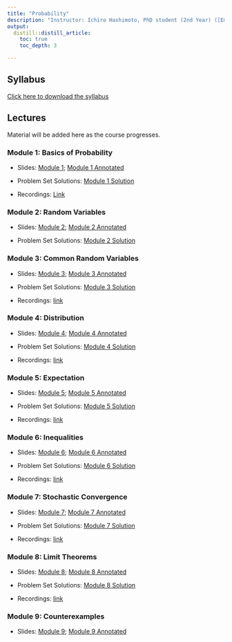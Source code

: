 ```yaml
---
title: "Probability"
description: "Instructor: Ichiro Hashimoto, PhD student (2nd Year) ([Email](mailto:ichiro.hashimoto@mail.utoronto.ca))"
output:
  distill::distill_article:
    toc: true
    toc_depth: 3

---
```



## Syllabus

[Click here to download the syllabus](Probability/2024/Syllabus/Bootcamp_Probability_Syllabus.pdf)


## Lectures

Material will be added here as the course progresses.


### Module 1: Basics of Probability
- Slides: [Module 1](Probability/2024/Slides/Module_1.pdf); [Module 1 Annotated](Probability/2024/Slides/Module_1_annotated.pdf) 

- Problem Set Solutions: [Module 1 Solution](Probability/2024/Solutions/Module_1_Solutions.pdf) 

- Recordings: [Link](https://play.library.utoronto.ca/watch/c2f381308cec6d9e0fbc48fbfb548a27)

### Module 2: Random Variables
- Slides: [Module 2](Probability/2024/Slides/Module_2.pdf); [Module 2 Annotated](Probability/2024/Slides/Module_2_annotated.pdf) 

- Problem Set Solutions: [Module 2 Solution](Probability/2024/Solutions/Module_2_Solutions.pdf) 


### Module 3: Common Random Variables

- Slides: [Module 3](Probability/2024/Slides/Module_3.pdf); [Module 3 Annotated](Probability/2024/Slides/Module_3_annotated.pdf) 

- Problem Set Solutions: [Module 3 Solution](Probability/2024/Solutions/Module_3_Solutions.pdf) 

- Recordings: [link](https://play.library.utoronto.ca/watch/2426b46beafb137d224e6d3840ae3882)

### Module 4: Distribution

- Slides: [Module 4](Probability/2024/Slides/Module_4.pdf); [Module 4 Annotated](Probability/2024/Slides/Module_4_annotated.pdf) 

- Problem Set Solutions: [Module 4 Solution](Probability/2024/Solutions/Module_4_Solutions.pdf) 

- Recordings: [link](https://play.library.utoronto.ca/watch/085888a992e6c006c22738fe7d8224d3)

### Module 5: Expectation

- Slides: [Module 5](Probability/2024/Slides/Module_5.pdf); [Module 5 Annotated](Probability/2024/Slides/Module_5_annotated.pdf) 

- Problem Set Solutions: [Module 5 Solution](Probability/2024/Solutions/Module_5_Solutions.pdf) 

- Recordings: [link](https://play.library.utoronto.ca/watch/77c3ed5a60757a2304037a05a62b69b6)

### Module 6: Inequalities

- Slides: [Module 6](Probability/2024/Slides/Module_6.pdf); 
[Module 6 Annotated](Probability/2024/Slides/Module_6_annotated.pdf) 

- Problem Set Solutions: [Module 6 Solution](Probability/2024/Solutions/Module_6_Solutions.pdf) 

- Recordings: [link](https://play.library.utoronto.ca/watch/8b60b049e6569ac950ee840844ade3c9)

### Module 7: Stochastic Convergence


- Slides: [Module 7](Probability/2024/Slides/Module_7.pdf); 
[Module 7 Annotated](Probability/2024/Slides/Module_7_annotated.pdf) 

- Problem Set Solutions: [Module 7 Solution](Probability/2024/Solutions/Module_7_Solutions.pdf) 

- Recordings: [link](https://play.library.utoronto.ca/watch/f79a75a5efdd714a90bc56ab73dec9c1)

### Module 8: Limit Theorems

- Slides: [Module 8](Probability/2024/Slides/Module_8.pdf); 
[Module 8 Annotated](Probability/2024/Slides/Module_8_annotated.pdf) 

- Problem Set Solutions: [Module 8 Solution](Probability/2024/Solutions/Module_8_Solutions.pdf) 

- Recordings: [link](https://play.library.utoronto.ca/watch/d371f1cee0cfd578b707639e03cb3a99)

### Module 9: Counterexamples

- Slides: [Module 9](Probability/2024/Slides/Module_9.pdf); 
[Module 9 Annotated](Probability/2024/Slides/Module_9_annotated.pdf)
